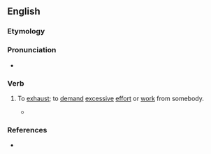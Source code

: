 ==English==

===Etymology===
{{rfe|en}}

===Pronunciation===
* {{audio|en|En-au-run someone ragged.ogg|Audio (AU)}}

===Verb===
{{en-verb|runs someone ragged|running someone ragged|ran someone ragged}}

# {{lb|en|idiomatic}} To [[exhaust#Verb|exhaust]]; to [[demand#Verb|demand]] [[excessive]] [[effort]] or [[work#Noun|work]] from somebody.
#: {{ux|en|They’ve been '''running him ragged''' trying to keep up with the demand for new features.}}
#* {{quote-web|en|author=Phil McNulty|authorlink=Phil McNulty|title=[[w:Tunisia national football team|Tunisia]] 1 – 2 [[w:England national football team|England]]|archiveurl=https://web.archive.org/web/20190421215852/https://www.bbc.com/sport/football/44434276|archivedate=21 April 2019|work={{w|BBC Sport}}|date=18 June 2018|passage=England '''ran Tunisia ragged''' in that spell but were punished for missing a host of chances when {{w|Ferjani Sassi}} equalised from the penalty spot against the run of play after {{w|Kyle Walker}} was penalised for an elbow on {{w|Fakhreddine Ben Youssef}}.}}

===References===
* {{R:Lexico}}